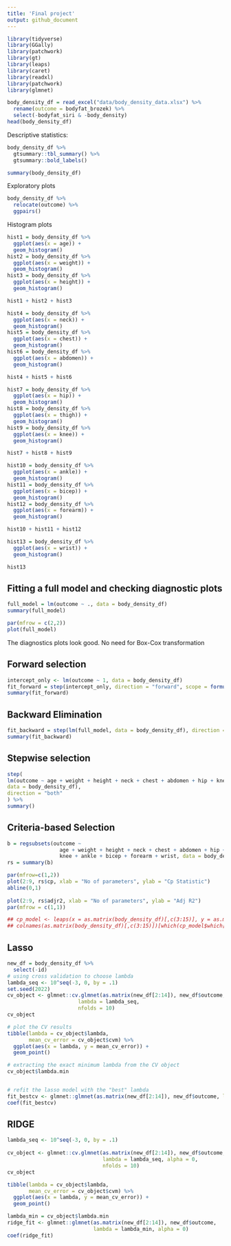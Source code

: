 ```yaml
---
title: 'Final project'
output: github_document
---
```


```r
library(tidyverse)
library(GGally)
library(patchwork)
library(gt)
library(leaps)
library(caret)
library(readxl)
library(patchwork)
library(glmnet)
```

```r
body_density_df = read_excel("data/body_density_data.xlsx") %>%
  rename(outcome = bodyfat_brozek) %>% 
  select(-bodyfat_siri & -body_density)
head(body_density_df)
```

Descriptive statistics:

```r
body_density_df %>%
  gtsummary::tbl_summary() %>%
  gtsummary::bold_labels()

summary(body_density_df)
```

Exploratory plots

```r
body_density_df %>%
  relocate(outcome) %>%
  ggpairs()
```

Histogram plots

```r
hist1 = body_density_df %>% 
  ggplot(aes(x = age)) +
  geom_histogram()
hist2 = body_density_df %>% 
  ggplot(aes(x = weight)) +
  geom_histogram()
hist3 = body_density_df %>% 
  ggplot(aes(x = height)) +
  geom_histogram()

hist1 + hist2 + hist3

hist4 = body_density_df %>% 
  ggplot(aes(x = neck)) +
  geom_histogram()
hist5 = body_density_df %>% 
  ggplot(aes(x = chest)) +
  geom_histogram()
hist6 = body_density_df %>% 
  ggplot(aes(x = abdomen)) +
  geom_histogram()

hist4 + hist5 + hist6

hist7 = body_density_df %>% 
  ggplot(aes(x = hip)) +
  geom_histogram()
hist8 = body_density_df %>% 
  ggplot(aes(x = thigh)) +
  geom_histogram()
hist9 = body_density_df %>% 
  ggplot(aes(x = knee)) +
  geom_histogram()

hist7 + hist8 + hist9

hist10 = body_density_df %>% 
  ggplot(aes(x = ankle)) +
  geom_histogram()
hist11 = body_density_df %>% 
  ggplot(aes(x = bicep)) +
  geom_histogram()
hist12 = body_density_df %>% 
  ggplot(aes(x = forearm)) +
  geom_histogram()

hist10 + hist11 + hist12

hist13 = body_density_df %>% 
  ggplot(aes(x = wrist)) +
  geom_histogram()

hist13
```

## Fitting a full model and checking diagnostic plots

```r
full_model = lm(outcome ~ ., data = body_density_df)
summary(full_model)

par(mfrow = c(2,2))
plot(full_model)
```

The diagnostics plots look good. No need for Box-Cox transformation

## Forward selection

```r
intercept_only <- lm(outcome ~ 1, data = body_density_df)
fit_forward = step(intercept_only, direction = "forward", scope = formula(full_model))
summary(fit_forward)
```

## Backward Elimination

```r
fit_backward = step(lm(full_model, data = body_density_df), direction = "backward")
summary(fit_backward) 
```

## Stepwise selection

```r
step(
lm(outcome ~ age + weight + height + neck + chest + abdomen + hip + knee + ankle + bicep + forearm + wrist,
data = body_density_df),
direction = "both"
) %>% 
summary()
```

## Criteria-based Selection

```r
b = regsubsets(outcome ~ 
                 age + weight + height + neck + chest + abdomen + hip + thigh +
                 knee + ankle + bicep + forearm + wrist, data = body_density_df)
rs = summary(b)

par(mfrow=c(1,2))
plot(2:9, rs$cp, xlab = "No of parameters", ylab = "Cp Statistic")
abline(0,1)
   
plot(2:9, rs$adjr2, xlab = "No of parameters", ylab = "Adj R2")
par(mfrow = c(1,1))
```

```r
## cp_model <- leaps(x = as.matrix(body_density_df)[,c(3:15)], y = as.matrix(body_density_df)[,2], nbest = 1, method = "Cp")
## colnames(as.matrix(body_density_df)[,c(3:15)])[which(cp_model$which[9,])]
```

## Lasso

```r
new_df = body_density_df %>% 
  select(-id)
# using cross validation to choose lambda
lambda_seq <- 10^seq(-3, 0, by = .1)
set.seed(2022)
cv_object <- glmnet::cv.glmnet(as.matrix(new_df[2:14]), new_df$outcome, 
                       lambda = lambda_seq, 
                       nfolds = 10)
cv_object 

# plot the CV results
tibble(lambda = cv_object$lambda,
       mean_cv_error = cv_object$cvm) %>%
  ggplot(aes(x = lambda, y = mean_cv_error)) +
  geom_point()

# extracting the exact minimum lambda from the CV object
cv_object$lambda.min


# refit the lasso model with the "best" lambda
fit_bestcv <- glmnet::glmnet(as.matrix(new_df[2:14]), new_df$outcome, lambda = cv_object$lambda.min)
coef(fit_bestcv)
```


## RIDGE

```r
lambda_seq <- 10^seq(-3, 0, by = .1)
  
cv_object <- glmnet::cv.glmnet(as.matrix(new_df[2:14]), new_df$outcome, 
                               lambda = lambda_seq, alpha = 0,
                               nfolds = 10)
cv_object

tibble(lambda = cv_object$lambda,
       mean_cv_error = cv_object$cvm) %>%
  ggplot(aes(x = lambda, y = mean_cv_error)) +
  geom_point()

lambda_min = cv_object$lambda.min
ridge_fit <- glmnet::glmnet(as.matrix(new_df[2:14]), new_df$outcome, 
                            lambda = lambda_min, alpha = 0)
coef(ridge_fit)
```






